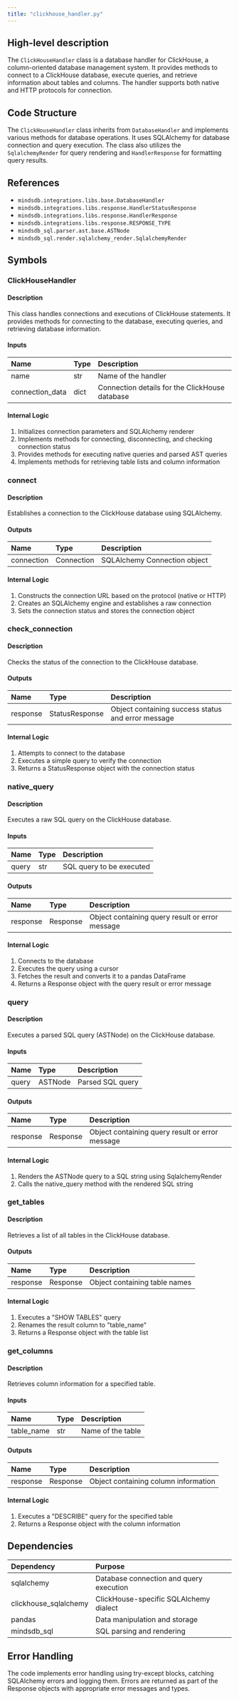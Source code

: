 ```yaml
---
title: "clickhouse_handler.py"
---
```


## High-level description
The `ClickHouseHandler` class is a database handler for ClickHouse, a column-oriented database management system. It provides methods to connect to a ClickHouse database, execute queries, and retrieve information about tables and columns. The handler supports both native and HTTP protocols for connection.

## Code Structure
The `ClickHouseHandler` class inherits from `DatabaseHandler` and implements various methods for database operations. It uses SQLAlchemy for database connection and query execution. The class also utilizes the `SqlalchemyRender` for query rendering and `HandlerResponse` for formatting query results.

## References
- `mindsdb.integrations.libs.base.DatabaseHandler`
- `mindsdb.integrations.libs.response.HandlerStatusResponse`
- `mindsdb.integrations.libs.response.HandlerResponse`
- `mindsdb.integrations.libs.response.RESPONSE_TYPE`
- `mindsdb_sql.parser.ast.base.ASTNode`
- `mindsdb_sql.render.sqlalchemy_render.SqlalchemyRender`

## Symbols

### ClickHouseHandler
#### Description
This class handles connections and executions of ClickHouse statements. It provides methods for connecting to the database, executing queries, and retrieving database information.

#### Inputs
| Name | Type | Description |
|:-----|:-----|:------------|
| name | str | Name of the handler |
| connection_data | dict | Connection details for the ClickHouse database |

#### Internal Logic
1. Initializes connection parameters and SQLAlchemy renderer
2. Implements methods for connecting, disconnecting, and checking connection status
3. Provides methods for executing native queries and parsed AST queries
4. Implements methods for retrieving table lists and column information

### connect
#### Description
Establishes a connection to the ClickHouse database using SQLAlchemy.

#### Outputs
| Name | Type | Description |
|:-----|:-----|:------------|
| connection | Connection | SQLAlchemy Connection object |

#### Internal Logic
1. Constructs the connection URL based on the protocol (native or HTTP)
2. Creates an SQLAlchemy engine and establishes a raw connection
3. Sets the connection status and stores the connection object

### check_connection
#### Description
Checks the status of the connection to the ClickHouse database.

#### Outputs
| Name | Type | Description |
|:-----|:-----|:------------|
| response | StatusResponse | Object containing success status and error message |

#### Internal Logic
1. Attempts to connect to the database
2. Executes a simple query to verify the connection
3. Returns a StatusResponse object with the connection status

### native_query
#### Description
Executes a raw SQL query on the ClickHouse database.

#### Inputs
| Name | Type | Description |
|:-----|:-----|:------------|
| query | str | SQL query to be executed |

#### Outputs
| Name | Type | Description |
|:-----|:-----|:------------|
| response | Response | Object containing query result or error message |

#### Internal Logic
1. Connects to the database
2. Executes the query using a cursor
3. Fetches the result and converts it to a pandas DataFrame
4. Returns a Response object with the query result or error message

### query
#### Description
Executes a parsed SQL query (ASTNode) on the ClickHouse database.

#### Inputs
| Name | Type | Description |
|:-----|:-----|:------------|
| query | ASTNode | Parsed SQL query |

#### Outputs
| Name | Type | Description |
|:-----|:-----|:------------|
| response | Response | Object containing query result or error message |

#### Internal Logic
1. Renders the ASTNode query to a SQL string using SqlalchemyRender
2. Calls the native_query method with the rendered SQL string

### get_tables
#### Description
Retrieves a list of all tables in the ClickHouse database.

#### Outputs
| Name | Type | Description |
|:-----|:-----|:------------|
| response | Response | Object containing table names |

#### Internal Logic
1. Executes a "SHOW TABLES" query
2. Renames the result column to "table_name"
3. Returns a Response object with the table list

### get_columns
#### Description
Retrieves column information for a specified table.

#### Inputs
| Name | Type | Description |
|:-----|:-----|:------------|
| table_name | str | Name of the table |

#### Outputs
| Name | Type | Description |
|:-----|:-----|:------------|
| response | Response | Object containing column information |

#### Internal Logic
1. Executes a "DESCRIBE" query for the specified table
2. Returns a Response object with the column information

## Dependencies
| Dependency | Purpose |
|:-----------|:--------|
| sqlalchemy | Database connection and query execution |
| clickhouse_sqlalchemy | ClickHouse-specific SQLAlchemy dialect |
| pandas | Data manipulation and storage |
| mindsdb_sql | SQL parsing and rendering |

## Error Handling
The code implements error handling using try-except blocks, catching SQLAlchemy errors and logging them. Errors are returned as part of the Response objects with appropriate error messages and types.